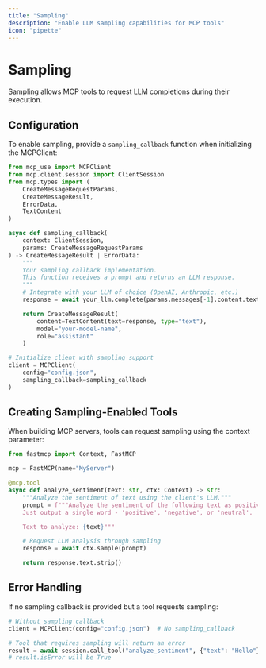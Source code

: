 ```yaml
---
title: "Sampling"
description: "Enable LLM sampling capabilities for MCP tools"
icon: "pipette"
---
```


# Sampling

<Info>
Sampling allows MCP tools to request LLM completions during their execution.
</Info>

## Configuration

To enable sampling, provide a `sampling_callback` function when initializing the MCPClient:

```python
from mcp_use import MCPClient
from mcp.client.session import ClientSession
from mcp.types import (
    CreateMessageRequestParams,
    CreateMessageResult,
    ErrorData,
    TextContent
)

async def sampling_callback(
    context: ClientSession,
    params: CreateMessageRequestParams
) -> CreateMessageResult | ErrorData:
    """
    Your sampling callback implementation.
    This function receives a prompt and returns an LLM response.
    """
    # Integrate with your LLM of choice (OpenAI, Anthropic, etc.)
    response = await your_llm.complete(params.messages[-1].content.text)

    return CreateMessageResult(
        content=TextContent(text=response, type="text"),
        model="your-model-name",
        role="assistant"
    )

# Initialize client with sampling support
client = MCPClient(
    config="config.json",
    sampling_callback=sampling_callback
)
```


## Creating Sampling-Enabled Tools

When building MCP servers, tools can request sampling using the context parameter:

```python
from fastmcp import Context, FastMCP

mcp = FastMCP(name="MyServer")

@mcp.tool
async def analyze_sentiment(text: str, ctx: Context) -> str:
    """Analyze the sentiment of text using the client's LLM."""
    prompt = f"""Analyze the sentiment of the following text as positive, negative, or neutral.
    Just output a single word - 'positive', 'negative', or 'neutral'.

    Text to analyze: {text}"""

    # Request LLM analysis through sampling
    response = await ctx.sample(prompt)

    return response.text.strip()
```

## Error Handling

If no sampling callback is provided but a tool requests sampling:

```python
# Without sampling callback
client = MCPClient(config="config.json")  # No sampling_callback

# Tool that requires sampling will return an error
result = await session.call_tool("analyze_sentiment", {"text": "Hello"})
# result.isError will be True
```
